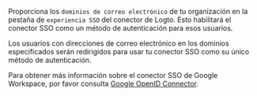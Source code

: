 Proporciona los `dominios de correo electrónico` de tu organización en la pestaña de `experiencia SSO` del conector de Logto. Esto habilitará el conector SSO como un método de autenticación para esos usuarios.

Los usuarios con direcciones de correo electrónico en los dominios especificados serán redirigidos para usar tu conector SSO como su único método de autenticación.

Para obtener más información sobre el conector SSO de Google Workspace, por favor consulta [Google OpenID Connector](https://developers.google.com/identity/openid-connect/openid-connect).
